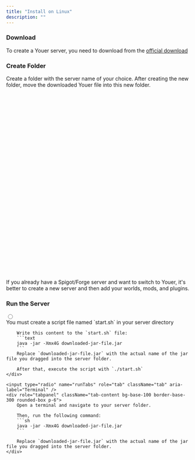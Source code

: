 ```yaml
---
title: "Install on Linux"
description: ""
---
```


### Download

To create a Youer server, you need to download from the <a className="link link-info" href="/download/youer" target="_blank">official download</a>

### Create Folder

Create a folder with the server name of your choice.
    After creating the new folder, move the downloaded Youer file into this new folder.

<div className="alert alert-info my-4">
    <svg xmlns="http://www.w3.org/2000/svg" className="stroke-current shrink-0 h-6 w-6" fill="none" viewBox="0 0 24 24"><path strokeLinecap="round" strokeLinejoin="round" strokeWidth="2" d="M13 16h-1v-4h-1m1-4h.01M21 12a9 9 0 11-18 0 9 9 0 0118 0z" /></svg>
    <span>If you already have a Spigot/Forge server and want to switch to Youer, it's better to create a new server and then add your worlds, mods, and plugins.</span>
</div>

### Run the Server

<div role="tablist" className="tabs tabs-lifted my-6">
    <input type="radio" name="runTabs" role="tab" className="tab" aria-label="Script" defaultChecked />
    <div role="tabpanel" className="tab-content bg-base-100 border-base-300 rounded-box p-6">
        You must create a script file named `start.sh` in your server directory

        Write this content to the `start.sh` file:
        ```text
        java -jar -Xmx4G downloaded-jar-file.jar
        ```
        Replace `downloaded-jar-file.jar` with the actual name of the jar file you dragged into the server folder.

        After that, execute the script with `./start.sh`
    </div>

    <input type="radio" name="runTabs" role="tab" className="tab" aria-label="Terminal" />
    <div role="tabpanel" className="tab-content bg-base-100 border-base-300 rounded-box p-6">
        Open a terminal and navigate to your server folder.

        Then, run the following command:
        ```sh
        java -jar -Xmx4G downloaded-jar-file.jar
        ```

        Replace `downloaded-jar-file.jar` with the actual name of the jar file you dragged into the server folder.
    </div>
</div>
